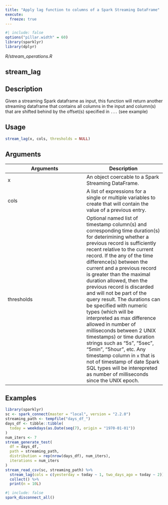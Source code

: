 ```yaml
---
title: "Apply lag function to columns of a Spark Streaming DataFrame"
execute:
  freeze: true
---
```


```r
#| include: false
options("pillar.width" = 60)
library(sparklyr) 
library(dplyr)
```

*R/stream_operations.R*

## stream_lag

## Description
Given a streaming Spark dataframe as input, this function will return another streaming dataframe that contains all columns in the input and column(s) that are shifted behind by the offset(s) specified in `...` (see example) 


## Usage
```r
stream_lag(x, cols, thresholds = NULL) 
```

## Arguments
|Arguments|Description|
|---|---|
| x | An object coercable to a Spark Streaming DataFrame. |
| cols | A list of expressions for a single or multiple variables to create that will contain the value of a previous entry. |
| thresholds | Optional named list of timestamp column(s) and corresponding time duration(s) for deterimining whether a previous record is sufficiently recent relative to the current record. If the any of the time difference(s) between the current and a previous record is greater than the maximal duration allowed, then the previous record is discarded and will not be part of the query result. The durations can be specified with numeric types (which will be interpreted as max difference allowed in number of milliseconds between 2 UNIX timestamps) or time duration strings such as "5s", "5sec", "5min", "5hour", etc. Any timestamp column in `x` that is not of timestamp of date Spark SQL types will be interepreted as number of milliseconds since the UNIX epoch. |





## Examples
```r
library(sparklyr) 
sc <- spark_connect(master = "local", version = "2.2.0") 
streaming_path <- tempfile("days_df_") 
days_df <- tibble::tibble( 
  today = weekdays(as.Date(seq(7), origin = "1970-01-01")) 
) 
num_iters <- 7 
stream_generate_test( 
  df = days_df, 
  path = streaming_path, 
  distribution = rep(nrow(days_df), num_iters), 
  iterations = num_iters 
) 
stream_read_csv(sc, streaming_path) %>% 
  stream_lag(cols = c(yesterday = today ~ 1, two_days_ago = today ~ 2)) %>% 
  collect() %>% 
  print(n = 10L) 
```



```r
#| include: false
spark_disconnect_all()
```
